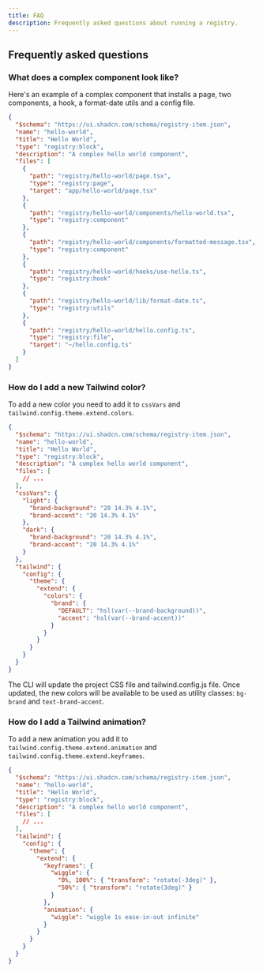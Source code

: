 ```yaml
---
title: FAQ
description: Frequently asked questions about running a registry.
---
```


## Frequently asked questions

### What does a complex component look like?

Here's an example of a complex component that installs a page, two components, a hook, a format-date utils and a config file.

```json showLineNumbers
{
  "$schema": "https://ui.shadcn.com/schema/registry-item.json",
  "name": "hello-world",
  "title": "Hello World",
  "type": "registry:block",
  "description": "A complex hello world component",
  "files": [
    {
      "path": "registry/hello-world/page.tsx",
      "type": "registry:page",
      "target": "app/hello-world/page.tsx"
    },
    {
      "path": "registry/hello-world/components/hello-world.tsx",
      "type": "registry:component"
    },
    {
      "path": "registry/hello-world/components/formatted-message.tsx",
      "type": "registry:component"
    },
    {
      "path": "registry/hello-world/hooks/use-hello.ts",
      "type": "registry:hook"
    },
    {
      "path": "registry/hello-world/lib/format-date.ts",
      "type": "registry:utils"
    },
    {
      "path": "registry/hello-world/hello.config.ts",
      "type": "registry:file",
      "target": "~/hello.config.ts"
    }
  ]
}
```

### How do I add a new Tailwind color?

To add a new color you need to add it to `cssVars` and `tailwind.config.theme.extend.colors`.

```json showLineNumbers
{
  "$schema": "https://ui.shadcn.com/schema/registry-item.json",
  "name": "hello-world",
  "title": "Hello World",
  "type": "registry:block",
  "description": "A complex hello world component",
  "files": [
    // ...
  ],
  "cssVars": {
    "light": {
      "brand-background": "20 14.3% 4.1%",
      "brand-accent": "20 14.3% 4.1%"
    },
    "dark": {
      "brand-background": "20 14.3% 4.1%",
      "brand-accent": "20 14.3% 4.1%"
    }
  },
  "tailwind": {
    "config": {
      "theme": {
        "extend": {
          "colors": {
            "brand": {
              "DEFAULT": "hsl(var(--brand-background))",
              "accent": "hsl(var(--brand-accent))"
            }
          }
        }
      }
    }
  }
}
```

The CLI will update the project CSS file and tailwind.config.js file. Once updated, the new colors will be available to be used as utility classes: `bg-brand` and `text-brand-accent`.

### How do I add a Tailwind animation?

To add a new animation you add it to `tailwind.config.theme.extend.animation` and `tailwind.config.theme.extend.keyframes`.

```json showLineNumbers
{
  "$schema": "https://ui.shadcn.com/schema/registry-item.json",
  "name": "hello-world",
  "title": "Hello World",
  "type": "registry:block",
  "description": "A complex hello world component",
  "files": [
    // ...
  ],
  "tailwind": {
    "config": {
      "theme": {
        "extend": {
          "keyframes": {
            "wiggle": {
              "0%, 100%": { "transform": "rotate(-3deg)" },
              "50%": { "transform": "rotate(3deg)" }
            }
          },
          "animation": {
            "wiggle": "wiggle 1s ease-in-out infinite"
          }
        }
      }
    }
  }
}
```
